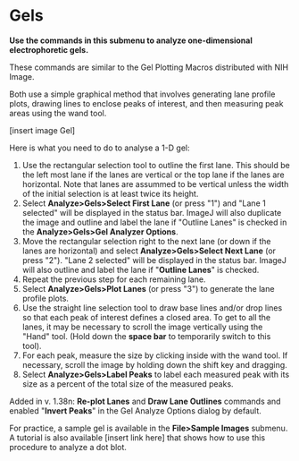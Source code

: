 = Gels =

'''Use the commands in this submenu to analyze one-dimensional electrophoretic gels.'''

These commands are similar to the Gel Plotting Macros distributed with NIH Image.

Both use a simple graphical method that involves generating lane profile plots, drawing lines to enclose peaks of interest, and then measuring peak areas using the wand tool. 

[insert image Gel]

Here is what you need to do to analyse a 1-D gel:

# Use the rectangular selection tool to outline the first lane. This should be the left most lane if the lanes are vertical or the top lane if the lanes are horizontal. Note that lanes are assummed to be vertical unless the width of the initial selection is at least twice its height.
# Select '''Analyze>Gels>Select First Lane''' (or press "1") and "Lane 1 selected" will be displayed in the status bar. ImageJ will also duplicate the image and outline and label the lane if "Outline Lanes" is checked in the '''Analyze>Gels>Gel Analyzer Options'''.
# Move the rectangular selection right to the next lane (or down if the lanes are horizontal) and select '''Analyze>Gels>Select Next Lane''' (or press "2"). "Lane 2 selected" will be displayed in the status bar. ImageJ will also outline and label the lane if "'''Outline Lanes'''" is checked.
# Repeat the previous step for each remaining lane.
# Select '''Analyze>Gels>Plot Lanes''' (or press "3") to generate the lane profile plots.
# Use the straight line selection tool to draw base lines and/or drop lines so that each peak of interest defines a closed area. To get to all the lanes, it may be necessary to scroll the image vertically using the "Hand" tool. (Hold down the '''space bar''' to temporarily switch to this tool).
# For each peak, measure the size by clicking inside with the wand tool. If necessary, scroll the image by holding down the shift key and dragging.
# Select '''Analyze>Gels>Label Peaks''' to label each measured peak with its size as a percent of the total size of the measured peaks.

Added in v. 1.38n: '''Re-plot Lanes''' and '''Draw Lane Outlines''' commands and enabled "'''Invert Peaks'''" in the Gel Analyze Options dialog by default.

For practice, a sample gel is available in the '''File>Sample Images''' submenu. A tutorial is also available [insert link here] that shows how to use this procedure to analyze a dot blot.
